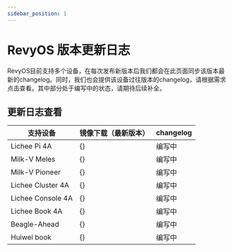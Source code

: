 ```yaml
---
sidebar_position: 1
---
```


# RevyOS 版本更新日志

RevyOS目前支持多个设备，在每次发布新版本后我们都会在此页面同步该版本最新的changelog。同时，我们也会提供该设备过往版本的changelog，请根据需求点击查看。其中部分处于编写中的状态，请期待后续补全。

## 更新日志查看



| 支持设备          | 镜像下载（最新版本） | changelog |
| ----------------- | ----------|--------------------------------------------- |
| Lichee Pi 4A      | {<DownloadLink device="Lichee Pi 4A" />}       | 编写中 |
| Milk-V Meles      | {<DownloadLink device="Milk-V Meles" />}       | 编写中 |
| Milk-V Pioneer    | {<DownloadLink device="Milk-V Pioneer" />}     | 编写中 |
| Lichee Cluster 4A | {<DownloadLink device="Lichee Cluster 4A" />}  | 编写中 |
| Lichee Console 4A | {<DownloadLink device="Lichee Console 4A" />}  | 编写中 |
| Lichee Book 4A    | {<DownloadLink device="Lichee Book 4A" />}     | 编写中 |
| Beagle-Ahead      | {<DownloadLink device="Beagle-Ahead" />}       | 编写中 |
| Huiwei book       | {<DownloadLink device="Huiwei book" />}        | 编写中 |
